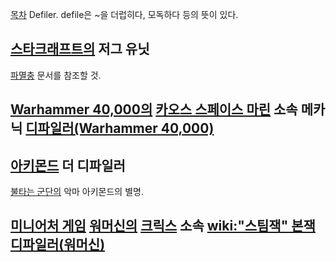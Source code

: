 [[목차]]
Defiler.
defile은 ~을 더럽히다, 모독하다 등의 뜻이 있다.

== [[스타크래프트]]의 저그 유닛 ==
[[파멸충]] 문서를 참조할 것.

== [[Warhammer 40,000]]의 [[카오스 스페이스 마린]] 소속 메카닉 [[디파일러(Warhammer 40,000)]] ==

== [[아키몬드]] 더 디파일러 ==
[[불타는 군단]]의 악마 아키몬드의 별명.

== [[미니어처 게임]] [[워머신]]의 [[크릭스]] 소속 [[wiki:"스팀잭" 본잭]] [[디파일러(워머신)]] ==

